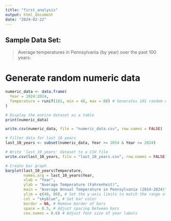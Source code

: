 ```yaml
---
title: "first_analysis"
output: html_document
date: "2024-02-22"
---
```


## Sample Data Set: 
> Average temperatures in Pennsylvania (by year) over the past 100 years:

# Generate random numeric data
```r
numeric_data <- data.frame(
  Year = 1924:2024,
  Temperature = runif(101, min = 40, max = 80) # Generates 101 random numbers between 40 and 80
)

# Display the entire dataset as a table
print(numeric_data)

write.csv(numeric_data, file = "numeric_data.csv", row.names = FALSE)

# Filter data for last 10 years
last_10_years <- subset(numeric_data, Year >= 2014 & Year <= 2024)

# Write 'last_10_years' dataset to a CSV file
write.csv(last_10_years, file = "last_10_years.csv", row.names = FALSE)

# Create bar graph
barplot(last_10_years$Temperature, 
        names.arg = last_10_years$Year,
        xlab = "Year",
        ylab = "Average Temperature (Fahrenheit)",
        main = "Average Annual Temperature in Pennsylvania (2014-2024)",
        ylim = c(40, 80), # Set the y-axis limits to match the range of temperatures
        col = "skyblue", # Set bar color
        border = NA, # Remove border of bars
        space = 0.5, # Adjust spacing between bars
        cex.names = 0.6) # Adjust font size of year labels

```

